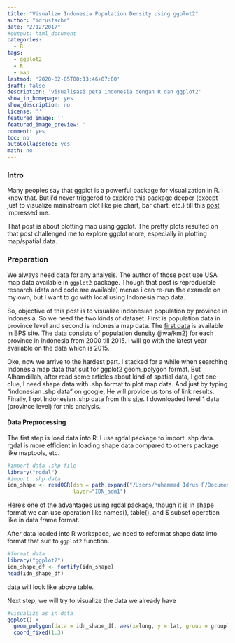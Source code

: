 ```yaml
---
title: "Visualize Indonesia Population Density using ggplot2"
author: "idrusfachr"
date: "2/12/2017"
#output: html_document
categories:
  - R
tags:
  - ggplot2
  - R
  - map
lastmod: '2020-02-05T00:13:46+07:00'
draft: false
description: 'visualisasi peta indonesia dengan R dan ggplot2'
show_in_homepage: yes
show_description: no
license: ''
featured_image: ''
featured_image_preview: ''
comment: yes
toc: no
autoCollapseToc: yes
math: no
---
```


### Intro
Many peoples say that ggplot is a powerful package for visualization in R. I know that. But i'd never triggered to explore this package deeper (except just to visualize mainstream plot like pie chart, bar chart, etc.) till this [post](http://eriqande.github.io/rep-res-web/lectures/making-maps-with-R.html) impressed me.

That post is about plotting map using ggplot. The pretty plots resulted on that post challenged me to explore ggplot more, especially in plotting map/spatial data.

### Preparation

We always need data for any analysis. The author of those post use USA map data available in `ggplot2` package. Though that post is reproducible research (data and code are available) menas i can re-run the examole on my own, but I want to go with local using Indonesia map data.

So, objective of this post is to visualize Indonesian population by province in Indonesia. So we need the two kinds of dataset. First is population data in province level and second is Indonesia map data.
The [first data](https://www.bps.go.id/linkTableDinamis/view/id/843) is available in BPS site. The data consists of population density (jiwa/km2) for each province in Indonesia from 2000 till 2015. I will go with the latest year available on the data which is 2015.

Oke, now we arrive to the hardest part. I stacked for a while when searching Indonesia map data that suit for ggplot2 geom_polygon format. But Alhamdillah, after read some articles about kind of spatial data, I got one clue, I need shape data with .shp format to plot map data. And just by typing "indonesian .shp data" on google, He will provide us tons of link results. Finally, I got Indonesian .shp data from this [site](http://biogeo.ucdavis.edu/data/gadm2.8/shp/IDN_adm_shp.zip). I downloaded level 1 data (province level) for this analysis.

#### Data Preprocessing

The fist step is load data into R. I use rgdal package to import .shp data. rgdal is more efficient in loading shape data compared to others package like maptools, etc.
```r
#import data .shp file
library("rgdal")
#import .shp data
idn_shape <- readOGR(dsn = path.expand("/Users/Muhammad Idrus F/Documents/IDN_adm"),
                     layer="IDN_adm1")
```
Here's one of the advantages using rgdal package, though it is in shape format we can use operation like names(), table(), and $ subset operation like in data frame format.

After data loaded into R workspace, we need to reformat shape data into format that suit to `ggplot2` function.
```r
#format data
library("ggplot2")
idn_shape_df <- fortify(idn_shape)
head(idn_shape_df)
```

data will look like above table.

Next step, we will try to visualize the data we already have
```r
#visualize as in data
ggplot() +
  geom_polygon(data = idn_shape_df, aes(x=long, y = lat, group = group)) +
  coord_fixed(1.3)
```




